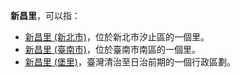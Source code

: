 '''新昌里'''，可以指：
* [[新昌里_(新北市)|新昌里 (新北市)]]，位於新北市汐止區的一個里。
* [[新昌里_(臺南市)|新昌里 (臺南市)]]，位於臺南市南區的一個里。
* [[新昌里_(堡里)|新昌里 (堡里)]]，臺灣清治至日治前期的一個行政區劃。
{{消歧義|cat=三字臺灣里名消歧義}}